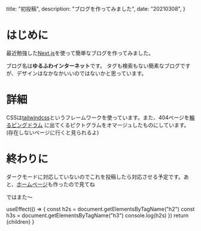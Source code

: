   title: "初投稿",
  description: "ブログを作ってみました",
  date: "20210308",
}

# はじめに

最近勉強した[Next.js](https://nextjs.org/)を使って簡単なブログを作ってみました。

ブログ名は**ゆるふわインターネット**です。
タグも検索もない簡素なブログですが、デザインはなかなかいいのではないかと思っています。

# 詳細

CSSは[tailwindcss](https://tailwindcss.com/)というフレームワークを使っています。また、404ページを[輪るピングドラム](https://ja.wikipedia.org/wiki/%E8%BC%AA%E3%82%8B%E3%83%94%E3%83%B3%E3%82%B0%E3%83%89%E3%83%A9%E3%83%A0)
に出てくるピクトグラムをオマージュしたものにしています。(存在しないページに行くと見られるよ)

# 終わりに

ダークモードに対応していないのでこれを投稿したら対応させる予定です。あと、[ホームページ](https://object1037.vercel.app)も作ったので見てね

ではまた〜

  useEffect(() => {
    const h2s = document.getElementsByTagName("h2")
    const h3s = document.getElementsByTagName("h3")
    console.log(h2s)
  })
  return <Layout meta={meta}>{children}</Layout>
}